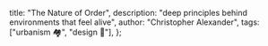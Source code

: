   title: "The Nature of Order",
  description: "deep principles behind environments that feel alive",
  author: "Christopher Alexander",
  tags: ["urbanism 🏘️", "design 📐"],
};
